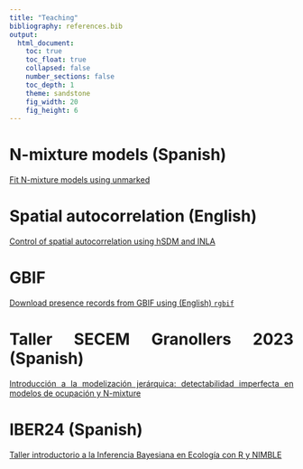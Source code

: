 ```yaml
---
title: "Teaching"
bibliography: references.bib
output:
  html_document:
    toc: true
    toc_float: true
    collapsed: false
    number_sections: false
    toc_depth: 1
    theme: sandstone
    fig_width: 20
    fig_height: 6
---
```

```{=html}
<style type="text/css">
.title {
  display: none;
}

.main-container {
  max-width: 1600px;
  margin-left: auto;
  margin-right: auto;
}

body {
text-align: justify
}

#getting-started img {
  margin-right: 10px;
}

</style>
```

# N-mixture models (Spanish)

[Fit N-mixture models using unmarked](https://jabiologo.github.io/web/tutorials/nmixture.html)

# Spatial autocorrelation (English)

[Control of spatial autocorrelation using hSDM and INLA](https://jabiologo.github.io/web/tutorials/example_INLA.html)

# GBIF

[Download presence records from GBIF using (English) `rgbif`](https://jabiologo.github.io/web/tutorials/gbif_tutorial.html)

# Taller SECEM Granollers 2023 (Spanish)

[Introducción a la modelización jerárquica: detectabilidad imperfecta en modelos de ocupación y N-mixture](https://jabiologo.github.io/web/tutorials/tallerSECEM.html)

# IBER24 (Spanish)

[Taller introductorio a la Inferencia Bayesiana en Ecología con R y NIMBLE](https://jabiologo.github.io/web/tutorials/IBER24.html)


